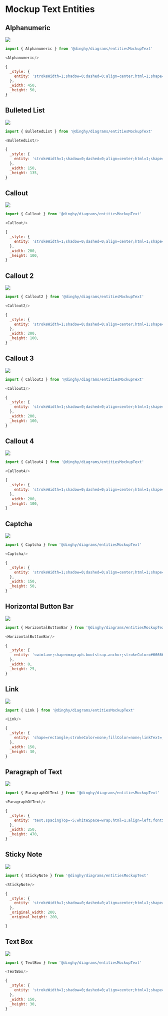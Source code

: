 
# Mockup Text Entities


## Alphanumeric

<Tabs>
  <TabItem value="Preview">

![](./alphanumeric.png#drawio)

  </TabItem>
  <TabItem value="Usage">
    
```js
import { Alphanumeric } from '@dinghy/diagrams/entitiesMockupText'

<Alphanumeric/>
```

  </TabItem>
  <TabItem value="Definition">
    
```js
{
  _style: {
    entity: 'strokeWidth=1;shadow=0;dashed=0;align=center;html=1;shape=mxgraph.mockup.text.alphanumeric;linkText=;html=1;fontStyle=4;fontSize=17;fontColor=#0000ff;',
  },
  _width: 450,
  _height: 50,
}
```

  </TabItem>
</Tabs>


## Bulleted List

<Tabs>
  <TabItem value="Preview">

![](./bulleted-list.png#drawio)

  </TabItem>
  <TabItem value="Usage">
    
```js
import { BulletedList } from '@dinghy/diagrams/entitiesMockupText'

<BulletedList/>
```

  </TabItem>
  <TabItem value="Definition">
    
```js
{
  _style: {
    entity: 'strokeWidth=1;shadow=0;dashed=0;align=center;html=1;shape=mxgraph.mockup.text.bulletedList;textColor=#666666;mainText=,,,,;textSize=17;bulletStyle=none;strokeColor=none;fillColor=none;align=left;verticalAlign=top;fontSize=17;fontColor=#666666;',
  },
  _width: 150,
  _height: 135,
}
```

  </TabItem>
</Tabs>


## Callout

<Tabs>
  <TabItem value="Preview">

![](./callout.png#drawio)

  </TabItem>
  <TabItem value="Usage">
    
```js
import { Callout } from '@dinghy/diagrams/entitiesMockupText'

<Callout/>
```

  </TabItem>
  <TabItem value="Definition">
    
```js
{
  _style: {
    entity: 'strokeWidth=1;shadow=0;dashed=0;align=center;html=1;shape=mxgraph.mockup.text.callout;linkText=;textSize=17;textColor=#666666;callDir=NW;callStyle=line;fontSize=17;fontColor=#666666;align=left;verticalAlign=top;strokeColor=#666666;',
  },
  _width: 200,
  _height: 100,
}
```

  </TabItem>
</Tabs>


## Callout 2

<Tabs>
  <TabItem value="Preview">

![](./callout-2.png#drawio)

  </TabItem>
  <TabItem value="Usage">
    
```js
import { Callout2 } from '@dinghy/diagrams/entitiesMockupText'

<Callout2/>
```

  </TabItem>
  <TabItem value="Definition">
    
```js
{
  _style: {
    entity: 'strokeWidth=1;shadow=0;dashed=0;align=center;html=1;shape=mxgraph.mockup.text.callout;linkText=;textSize=17;textColor=#666666;callDir=NE;callStyle=line;fontSize=17;fontColor=#666666;align=right;verticalAlign=top;strokeColor=#666666;',
  },
  _width: 200,
  _height: 100,
}
```

  </TabItem>
</Tabs>


## Callout 3

<Tabs>
  <TabItem value="Preview">

![](./callout-3.png#drawio)

  </TabItem>
  <TabItem value="Usage">
    
```js
import { Callout3 } from '@dinghy/diagrams/entitiesMockupText'

<Callout3/>
```

  </TabItem>
  <TabItem value="Definition">
    
```js
{
  _style: {
    entity: 'strokeWidth=1;shadow=0;dashed=0;align=center;html=1;shape=mxgraph.mockup.text.callout;linkText=;textSize=17;textColor=#666666;callDir=SW;callStyle=line;fontSize=17;fontColor=#666666;align=left;verticalAlign=bottom;strokeColor=#666666;',
  },
  _width: 200,
  _height: 100,
}
```

  </TabItem>
</Tabs>


## Callout 4

<Tabs>
  <TabItem value="Preview">

![](./callout-4.png#drawio)

  </TabItem>
  <TabItem value="Usage">
    
```js
import { Callout4 } from '@dinghy/diagrams/entitiesMockupText'

<Callout4/>
```

  </TabItem>
  <TabItem value="Definition">
    
```js
{
  _style: {
    entity: 'strokeWidth=1;shadow=0;dashed=0;align=center;html=1;shape=mxgraph.mockup.text.callout;linkText=;textSize=17;textColor=#666666;callDir=SE;callStyle=line;fontSize=17;fontColor=#666666;align=right;verticalAlign=bottom;strokeColor=#666666;',
  },
  _width: 200,
  _height: 100,
}
```

  </TabItem>
</Tabs>


## Captcha

<Tabs>
  <TabItem value="Preview">

![](./captcha.png#drawio)

  </TabItem>
  <TabItem value="Usage">
    
```js
import { Captcha } from '@dinghy/diagrams/entitiesMockupText'

<Captcha/>
```

  </TabItem>
  <TabItem value="Definition">
    
```js
{
  _style: {
    entity: 'strokeWidth=1;shadow=0;dashed=0;align=center;html=1;shape=mxgraph.mockup.text.captcha;fontColor=#666666;fontSize=25;strokeColor=#666666;mainText=',
  },
  _width: 150,
  _height: 50,
}
```

  </TabItem>
</Tabs>


## Horizontal Button Bar

<Tabs>
  <TabItem value="Preview">

![](./horizontal-button-bar.png#drawio)

  </TabItem>
  <TabItem value="Usage">
    
```js
import { HorizontalButtonBar } from '@dinghy/diagrams/entitiesMockupText'

<HorizontalButtonBar/>
```

  </TabItem>
  <TabItem value="Definition">
    
```js
{
  _style: {
    entity: 'swimlane;shape=mxgraph.bootstrap.anchor;strokeColor=#666666;fillColor=#ffffff;fontColor=#0000FF;fontStyle=0;childLayout=stackLayout;horizontal=0;startSize=0;horizontalStack=1;resizeParent=1;resizeParentMax=0;resizeLast=0;collapsible=0;marginBottom=0;whiteSpace=wrap;html=1;',
  },
  _width: 0,
  _height: 25,
}
```

  </TabItem>
</Tabs>


## Link

<Tabs>
  <TabItem value="Preview">

![](./link.png#drawio)

  </TabItem>
  <TabItem value="Usage">
    
```js
import { Link } from '@dinghy/diagrams/entitiesMockupText'

<Link/>
```

  </TabItem>
  <TabItem value="Definition">
    
```js
{
  _style: {
    entity: 'shape=rectangle;strokeColor=none;fillColor=none;linkText=;fontSize=17;fontColor=#0000ff;fontStyle=4;html=1;align=center;',
  },
  _width: 150,
  _height: 30,
}
```

  </TabItem>
</Tabs>


## Paragraph of Text

<Tabs>
  <TabItem value="Preview">

![](./paragraph-of-text.png#drawio)

  </TabItem>
  <TabItem value="Usage">
    
```js
import { ParagraphOfText } from '@dinghy/diagrams/entitiesMockupText'

<ParagraphOfText/>
```

  </TabItem>
  <TabItem value="Definition">
    
```js
{
  _style: {
    entity: 'text;spacingTop=-5;whiteSpace=wrap;html=1;align=left;fontSize=12;fontFamily=Helvetica;fillColor=none;strokeColor=none;',
  },
  _width: 250,
  _height: 470,
}
```

  </TabItem>
</Tabs>


## Sticky Note

<Tabs>
  <TabItem value="Preview">

![](./sticky-note.png#drawio)

  </TabItem>
  <TabItem value="Usage">
    
```js
import { StickyNote } from '@dinghy/diagrams/entitiesMockupText'

<StickyNote/>
```

  </TabItem>
  <TabItem value="Definition">
    
```js
{
  _style: {
    entity: 'strokeWidth=1;shadow=0;dashed=0;align=center;html=1;shape=mxgraph.mockup.text.stickyNote2;fontColor=#666666;mainText=;fontSize=17;whiteSpace=wrap;fillColor=#ffffcc;strokeColor=#F62E00;',
  },
  _original_width: 200,
  _original_height: 200,

}
```

  </TabItem>
</Tabs>


## Text Box

<Tabs>
  <TabItem value="Preview">

![](./text-box.png#drawio)

  </TabItem>
  <TabItem value="Usage">
    
```js
import { TextBox } from '@dinghy/diagrams/entitiesMockupText'

<TextBox/>
```

  </TabItem>
  <TabItem value="Definition">
    
```js
{
  _style: {
    entity: 'strokeWidth=1;shadow=0;dashed=0;align=center;html=1;shape=mxgraph.mockup.text.textBox;fontColor=#666666;align=left;fontSize=17;spacingLeft=4;spacingTop=-3;whiteSpace=wrap;strokeColor=#666666;mainText=',
  },
  _width: 150,
  _height: 30,
}
```

  </TabItem>
</Tabs>

